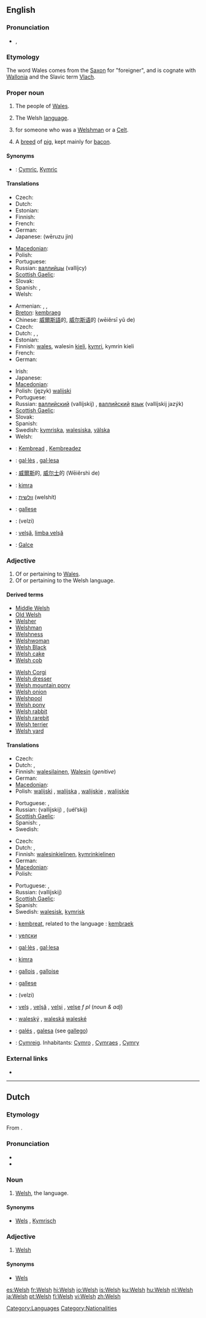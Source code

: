 {{interwiktionary|code=cy}}
{{also|welsh}}
==English==
{{wikipedia}}

===Pronunciation===
* {{IPA|/wɛlʃ/}}, {{SAMPA|/wElS/}}

===Etymology===
The word Wales comes from the [[Saxon]] for "foreigner", and is cognate with [[Wallonia]] and the Slavic term [[Vlach]].
{{etystub|this is about Welsh, not Wales}}

===Proper noun===
{{en-proper noun}}

# {{context|collectively}} The people of [[Wales]].
# The Welsh [[language]].
# {{surname|from=Middle English|dot=}} for someone who was a [[Welshman]] or a [[Celt]].
# A [[breed]] of [[pig]], kept mainly for [[bacon]].

====Synonyms====
* {{italbrac|language}}: [[Cymric]], [[Kymric]]

====Translations====
{{trans-top|{{italbrac|collectively}} people of Wales}}
<!-- use only a collective term here, not for the singular Welshman of Welshwoman-->
* Czech: {{t-|cs|Velšané|m|p}}
* Dutch: {{t-|nl|Welshmen||p}} {{italbrac|there is not really a word for this}}
* Estonian: {{t|et|kõmrid|p}}
* Finnish: {{t+|fi|walesilainen|p|alt=walesilaiset}}
* French: {{t+|fr|Gallois|m|p}}
* German: {{t|de|Waliser|m|p}}
* Japanese: {{t+|ja|ウェールズ人|sc=Jpan}} (wēruzu jin)
{{trans-mid}}
* [[Macedonian]]: {{t|mk|Велшани|p|tr=Vélšani|sc=Cyrl}}
* Polish: {{t|pl|Walijczyky|m|p}}
* Portuguese: {{t+|pt|galês|m}}
* Russian: [[валлийцы]] (vallíjcy) {{p}}
* [[Scottish Gaelic]]: {{t-|gd|na Cuimrich|m|p|xs=Scottish Gaelic}}
* Slovak: {{t|sk|Walešania|m|p}}
* Spanish: {{t-|es|galeses|m|p}}, {{t-|es|galesas|f|p}}
* Welsh: {{t+|cy|Cymry|xs=Welsh}}
{{trans-bottom}}

{{trans-top|language}}
* Armenian: {{t-|hy|ուելսերեն|tr=uelseren|sc=Armn|xs=Armenian}}, {{t-|hy|վալլիերեն|tr=vallieren|sc=Armn|xs=Armenian}}, {{t-|hy|կիմրերեն|tr=kimreren|sc=Armn|xs=Armenian}}
* [[Breton]]: [[kembraeg]] {{m}}
* Chinese: [[威爾斯語]]的, [[威尔斯语]]的 (wēiěrsī yǔ de)
* Czech: {{t-|cs|velština|f}}
* Dutch: {{t+|nl|Welsh|n}}, {{t-|nl|Wels|n}}, {{t|nl|Kymrisch|n}}
* Estonian: {{t|et|kõmri keel}}
* Finnish: [[wales]], walesin [[kieli]], [[kymri]], kymrin kieli
* French: {{t+|fr|gallois|m}}
* German: {{t+|de|Walisisch|n}}
{{trans-mid}}
* Irish: {{t|ga|Breatnais|f|xs=Irish}}
* Japanese: {{t+|ja|ウェールズ語|tr=wēruzu-go|sc=Jpan}}
* [[Macedonian]]: {{t|mk|велшки|m|tr=vélški|sc=Cyrl}}
* Polish: (język) [[walijski]] {{m}}
* Portuguese: {{t+|pt|galês|m}}
* Russian: [[валлийский]] (vallíjskij) {{m}}, [[валлийский]] [[язык]] (vallíjskij jazýk) {{m}}
* [[Scottish Gaelic]]: {{t-|gd|Cuimris|f|xs=Scottish Gaelic}}
* Slovak: {{t|sk|waleština|f}}
* Spanish: {{t+|es|galés|m}}
* Swedish: [[kymriska]], [[walesiska]], [[välska]]
* Welsh: {{t+|cy|Cymraeg|xs=Welsh}}
{{trans-bottom}}

{{checktrans-top}}
* {{ttbc|Breton}}: [[Kembread]] {{m}}, [[Kembreadez]] {{f}}
* {{ttbc|Catalan}}: [[gal·lès]] {{m}}, [[gal·lesa]] {{f}}
* {{ttbc|Chinese}}: [[威爾斯]]的, [[威尔士]]的 (Wēiěrshì de)
* {{ttbc|Esperanto}}: [[kimra]]
* {{ttbc|Hebrew}}: [[וולשית]] (welshít)
{{trans-mid}}
* {{ttbc|Interlingua}}: [[gallese]]
* {{ttbc|Persian}}: {{fa-Arab|[[ولزی]]}} (velzi)
* {{ttbc|Romanian}}: [[velşă]], [[limba velşă]] {{f}}
* {{ttbc|Turkish}}: [[Galce]]
{{trans-bottom}}

===Adjective===
{{en-adj|-}}

# Of or pertaining to [[Wales]].
# Of or pertaining to the Welsh language.

====Derived terms====
{{rel-top}}
* [[Middle Welsh]]
* [[Old Welsh]]
* [[Welsher]]
* [[Welshman]]
* [[Welshness]]
* [[Welshwoman]]
* [[Welsh Black]]
* [[Welsh cake]]
* [[Welsh cob]]
{{rel-mid}}
* [[Welsh Corgi]]
* [[Welsh dresser]]
* [[Welsh mountain pony]]
* [[Welsh onion]]
* [[Welshpool]]
* [[Welsh pony]]
* [[Welsh rabbit]]
* [[Welsh rarebit]]
* [[Welsh terrier]]
* [[Welsh yard]]
{{rel-bottom}}

====Translations====
{{trans-top|of or pertaining to Wales}}
* Czech: {{t-|cs|velšský|m}}
* Dutch: {{t+|nl|Welsh}}, {{t-|nl|Wels}}
* Finnish: [[walesilainen]], [[Wales#Finnish|Walesin]] (''genitive'')
* German: {{t+|de|walisisch}}
* [[Macedonian]]: {{t|mk|велшки|m|tr=vélški|sc=Cyrl}}
* Polish: [[walijski]] {{m}}, [[walijska]] {{f}}, [[walijskie]] {{n}}, [[walijskie]] {{p}}
{{trans-mid}}
* Portuguese: {{t+|pt|galês|m}}, {{t-|pt|galesa|f}}
* Russian: {{t+|ru|валлийский|sc=Cyrl}} (vallíjskij) {{m}}, {{t+|ru|уэльский|sc=Cyrl}} (uél’skij) {{m}}
* [[Scottish Gaelic]]: {{t-|gd|Cuimreach|xs=Scottish Gaelic}}
* Spanish: {{t+|es|galés|m}}, {{t-|es|galesa|f}}
* Swedish: {{t+|sv|walesisk}}
{{trans-bottom}}

{{trans-top|of or pertaining to the Welsh language}}
* Czech: {{t-|cs|velšský|m}}
* Dutch: {{t+|nl|Welsh}}, {{t-|nl|Wels}}
* Finnish: [[walesinkielinen]], [[kymri|kymrin]][[-kielinen|kielinen]]
* German: {{t+|de|walisisch}}
* [[Macedonian]]: {{t|mk|велшки|m|tr=vélški|sc=Cyrl}}
* Polish: {{t-|pl|walijski|m}}
{{trans-mid}}
* Portuguese: {{t+|pt|galês|m}}, {{t-|pt|galesa|f}}
* Russian: {{t+|ru|валлийский|sc=Cyrl}} (vallíjskij) {{m}}
* [[Scottish Gaelic]]: {{t-|gd|Cuimreach|xs=Scottish Gaelic}}
* Spanish: {{t+|es|galés|m}}
* Swedish: [[walesisk]], [[kymrisk]]
{{trans-bottom}}

{{checktrans-top}}
* {{ttbc|Breton}}: [[kembreat]], related to the language : [[kembraek]]
* {{ttbc|Bulgarian}}: [[уелски]] {{m}}
* {{ttbc|Catalan}}: [[gal·lès]] {{m}}, [[gal·lesa]] {{f}}
* {{ttbc|Esperanto}}: [[kimra]]
* {{ttbc|French}}: [[gallois]] {{m}}, [[galloise]] {{f}}
* {{ttbc|Interlingua}}: [[gallese]]
{{trans-mid}}
* {{ttbc|Persian}}: {{fa-Arab|[[ولزی]]}} (velzi)
* {{ttbc|Romanian}}: [[velş]] {{m}}, [[velşă]] {{f}}, [[velşi]] {{p}}, [[velşe]] ''f pl'' (''noun & adj'')
* {{ttbc|Slovak}}: [[waleský]] {{m}}, [[waleská]] {{f}} [[waleské]] {{n}}
* {{ttbc|Spanish}}: [[galés]] {{m}}, [[galesa]] {{f}} (see [[gallego]])
* {{ttbc|Welsh}}: [[Cymreig]]. Inhabitants: [[Cymro]] {{m}}, [[Cymraes]] {{f}}, [[Cymry]] {{p}}
{{trans-bottom}}

===External links===
* {{ISO 639|link=Ethnologue|1code=cy|code=cym}}

[[Category:Languages]]
[[Category:Nationalities]]

----

==Dutch==

===Etymology===
From {{etyl|en|nl}}.

===Pronunciation===
* {{audio|Nl-Welsh.ogg|audio}}
* {{IPA|/wɛlʃ/|lang=nl}}

===Noun===
{{nl-noun2|n|-|-}}

# [[#English|Welsh]], the language.

====Synonyms====
* [[Wels]] {{italbrac|unusual}}, [[Kymrisch]]

===Adjective===
{{nl-adj|-|-}}

# [[#English|Welsh]]

====Synonyms====
* [[Wels]] {{italbrac|unusual}}

[[es:Welsh]]
[[fr:Welsh]]
[[hi:Welsh]]
[[io:Welsh]]
[[is:Welsh]]
[[ku:Welsh]]
[[hu:Welsh]]
[[nl:Welsh]]
[[ja:Welsh]]
[[pt:Welsh]]
[[fi:Welsh]]
[[vi:Welsh]]
[[zh:Welsh]]